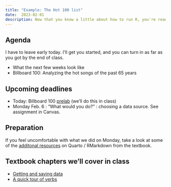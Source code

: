 ```yaml
---
title: "Example: The Hot 100 list"
date:  2023-02-01
description: Now that you know a little about how to run R, you're ready to do some analysis. This example gets you acclimated to the next few weeks using Billboard's Hot 100 list for the last 65 years. 
--- 
```


## Agenda

::: callout-note
I have to leave early today. I'll get you started, and you can turn in as far as you got by the end of class.  
::: 

* What the next few weeks look like
* Billboard 100: Analyzing the hot songs of the past 65 years 


## Upcoming deadlines

* [Today]{.sked-dates}: Billboard 100 [prelab](https://github.com/cronkitedata/maij-data/tree/main/prelabs)  (we'll do this in class)
* [Monday Feb. 6]{.sked-dates} : "What would you do?" : choosing a data source. See assignment in Canvas.


## Preparation

If you feel uncomfortable with what we did on Monday, take a look at some of the [additonal resources](http://cronkitedata.github.io/djtextbook/r-quarto.html#other-resources) on Quarto / RMarkdown from the textbook.

## Textbook chapters we'll cover in class

* [Getting and saving data](https://cronkitedata.github.io/djtextbook/r-data-import.html)
* [A quick tour of verbs](https://cronkitedata.github.io/djtextbook/r-verbs.html)


